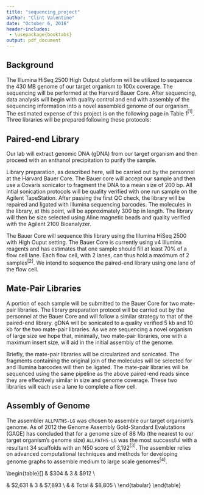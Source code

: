 ```yaml
---
title: "sequencing_project"
author: "Clint Valentine"
date: "October 6, 2016"
header-includes:
 - \usepackage{booktabs}
output: pdf_document
---
```


Background
---

The Illumina HiSeq 2500 High Output platform will be utilized to sequence the 430 MB genome of our target organism to 100x coverage. The sequencing will be performed at the Harvard Bauer Core. After sequencing, data analysis will begin with quality control and end with assembly of the sequencing information into a novel assembled genome of our organism. The estimated expense of this project is on the following page in Table 1$^{[1]}$. Three libraries will be prepared following these protocols:

Paired-end Library
----

Our lab will  extract genomic DNA (gDNA) from our target organism and then proceed with an enthanol precipitation to purify the sample.

Library preparation, as described here, will be carried out by the personnel at the Harvard Bauer Core. The Bauer core will accept our sample and then use a Covaris sonicator to fragment the DNA to a mean size of 200 bp. All intial sonication protocols will be quality verified with one run \textit{per} sample on the Agilent TapeStation. After passing the first QC check, the library will be repaired and ligated with Illumina sequencing barcodes. The molecules in the library, at this point, will be approximately 300 bp in length. The library will then be size selected using Aline magnetic beads and quality verified with the Agilent 2100 Bioanalyzer.

The Bauer Core will sequence this library using the Illumina HiSeq 2500 with High Ouput setting. The Bauer Core is currently using v4 Illumina reagents and has estimates that one sample should fill at least 70% of a flow cell lane. Each flow cell, with 2 lanes, can thus hold a maximum of 2 samples$^{[2]}$. We intend to sequence the paired-end library using one lane of the flow cell.

Mate-Pair Libraries
---

A portion of each sample will be submitted to the Bauer Core for two mate-pair libraries. The library preparation protocol will be carried out by the personnel at the Bauer Core and will follow a similar strategy to that of the paired-end library. gDNA will be sonicated to a quality verified 5 kb and 10 kb for the two mate-pair libraries. As we are sequencing a novel organism of large size we hope that, minimally, two mate-pair libraries, one with a maximum insert size, will aid in the initial assembly of the genome.

Briefly, the mate-pair libraries will be circularized and sonicated. The fragments containing the original join of the molecules will be selected for and Illumina barcodes will then be ligated. The mate-pair libraries will be sequenced using the same pipeline as the above paired-end reads since they are effectively similar in size and genome coverage. These two libraries will each use a lane to complete a flow cell.


Assembly of Genome
---

The assembler `ALLPATHS-LG` was chosen to assemble our target organism's genome. As of 2012 the Genome Assembly Gold-Standard Evalutations (GAGE) has concluded that for a genome size of 88 Mb (the nearest to our target organism's genome size) `ALLPATHS-LG` was the most successful with a resultant 34 scaffolds with an N50 score of 3,192$^{[3]}$. The assembler relies on advanced computational techniques and methods for developing genome graphs to assemble medium to large scale genomes$^{[4]}$.


\newpage


\begin{table}[]
\centering
\caption{Cost Estimates}
\label{my-label}
\begin{tabular}{@{}lcll@{}}
\toprule
\multicolumn{1}{c}{Line Item}                                                                    & Cost per Sample      & \multicolumn{1}{c}{Quantity} & \multicolumn{1}{c}{Total Cost} \\ \midrule
\begin{tabular}[c]{@{}l@{}}DNA Library Preparation\\ Includes QC \\ ----\end{tabular}                  & \$304                & 3                            & \$912                          \\
\begin{tabular}[c]{@{}l@{}}Illumina HiSeq 2500\\ High Output v4 Chemistry\\ 2 x 125\end{tabular} & \$2,631              & 3                            & \$7,893                        \\
                                                                                                 & \multicolumn{1}{l}{} & Total                        & \$8,805                        \\ \bottomrule
\end{tabular}
\end{table}


\begin{thebibliography}{9}

\bibitem{einstein} 
"Fees." \textit{Bauer Core Facility}. N.p., n.d. Web. 06 Oct. 2016.
 
\bibitem{latexcompanion} 
"Sequencing Coverage Calculator." \textit{Sequencing Support - Coverage Calculator}. Illumina, n.d. Web. 06 Oct. 2016.

\bibitem{gage}
"GAGE Assembly Results." \textit{GAGE Assembly Results}. N.p., n.d. Web. 07 Oct. 2016.
 
\bibitem{genes}
Gnerre, S., I. Maccallum, D. Przybylski, F. J. Ribeiro, J. N. Burton, B. J. Walker, T. Sharpe, G. Hall, T. P. Shea, S. Sykes, A. M. Berlin, D. Aird, M. Costello, R. Daza, L. Williams, R. Nicol, A. Gnirke, C. Nusbaum, E. S. Lander, and D. B. Jaffe. "High-quality Draft Assemblies of Mammalian Genomes from Massively Parallel Sequence Data." \textit{Proceedings of the National Academy of Sciences} 108.4 (2010): 1513-518. Web.

 
\end{thebibliography}
